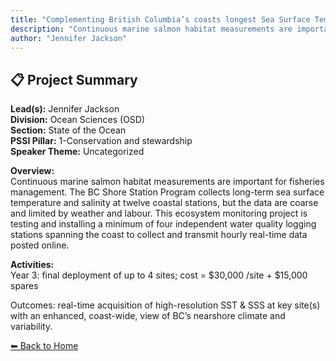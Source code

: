 ---
title: "Complementing British Columbia’s coasts longest Sea Surface Temperature and Salinity records with 21st century technology to monitor a changing climate."
description: "Continuous marine salmon habitat measurements are important for fisheries management. The BC Shore Station Program collects long-term sea surface temperature and salinity at twelve coastal stations, but the data are coarse and limited by weather and labour. This ecosystem monitoring project is testing and installing a minimum of four independent water quality logging stations spanning the coast to collect and transmit hourly real-time data posted online."
author: "Jennifer Jackson"
---

## 📋 Project Summary

**Lead(s):** Jennifer Jackson  
**Division:** Ocean Sciences (OSD)  
**Section:** State of the Ocean  
**PSSI Pillar:** 1-Conservation and stewardship  
**Speaker Theme:** Uncategorized  

**Overview:**  
Continuous marine salmon habitat measurements are important for fisheries management. The BC Shore Station Program collects long-term sea surface temperature and salinity at twelve coastal stations, but the data are coarse and limited by weather and labour. This ecosystem monitoring project is testing and installing a minimum of four independent water quality logging stations spanning the coast to collect and transmit hourly real-time data posted online.   

**Activities:**  
Year 3: final deployment of up to 4 sites; cost = $30,000 /site + $15,000 spares
Outcomes: real-time acquisition of high-resolution SST & SSS at key site(s) with an enhanced, coast-wide, view of BC’s nearshore climate and variability.

[⬅ Back to Home](../index.qmd)
